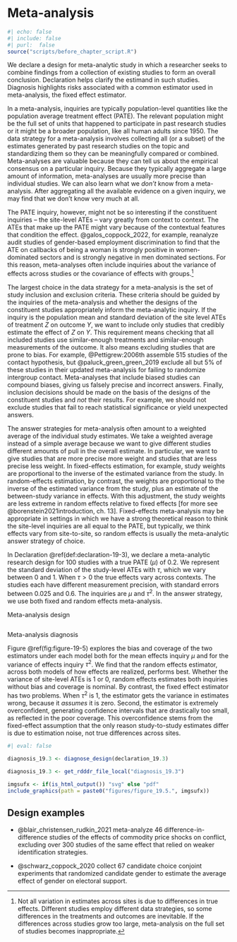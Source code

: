 # Meta-analysis

```r
#| echo: false
#| include: false
#| purl:  false
source("scripts/before_chapter_script.R")
```

:::: {.ddbox}
We declare a design for meta-analytic study in which a researcher seeks to combine findings from a collection of existing studies to form an overall conclusion.  Declaration helps clarify the estimand in such studies. Diagnosis highlights risks associated with a common estimator used in meta-analysis, the fixed effect estimator. 
::::

In a meta-analysis, inquiries are typically population-level quantities like the population average treatment effect (PATE). The relevant population might be the full set of units that happened to participate in past research studies or it might be a broader population, like all human adults since 1950. The data strategy for a meta-analysis involves collecting all (or a subset) of the estimates generated by past research studies on the topic and standardizing them so they can be meaningfully compared or combined. Meta-analyses are valuable because they can tell us about the empirical consensus on a particular inquiry. Because they typically aggregate a large amount of information, meta-analyses are usually more precise than individual studies. We can also learn what we *don't* know from a meta-analysis. After aggregating all the available evidence on a given inquiry, we may find that we don't know very much at all.

The PATE inquiry, however, might not be so interesting if the constituent inquiries -- the site-level ATEs -- vary greatly from context to context. The ATEs that make up the PATE might vary because of the contextual features that condition the effect. @galos_coppock_2022, for example,  reanalyze audit studies of gender-based employment discrimination to find that the ATE on callbacks of being a woman is strongly positive in women-dominated sectors and is strongly negative in men dominated sections. For this reason, meta-analyses often include inquiries about the variance of effects across studies or the covariance of effects with groups.^[Not all variation in estimates across sites is due to differences in true effects. Different studies employ different data strategies, so some differences in the treatments and outcomes are inevitable. If the differences across studies grow too large, meta-analysis on the full set of studies becomes inappropriate.]

The largest choice in the data strategy for a meta-analysis is the set of study inclusion and exclusion criteria. These criteria should be guided by the inquiries of the meta-analysis and whether the designs of the constituent studies appropriately inform the meta-analytic inquiry. If the inquiry is the population mean and standard deviation of the site level ATEs of treatment $Z$ on outcome $Y$, we want to include only studies that credibly estimate the effect of $Z$ on $Y$. This requirement means checking that all included studies use similar-enough treatments and similar-enough measurements of the outcome. It also means excluding studies that are prone to bias. For example, @Pettigrew:2006th assemble 515 studies of the contact hypothesis, but @paluck_green_green_2019 exclude all but 5\% of these studies in their updated meta-analysis for failing to randomize intergroup contact. Meta-analyses that include biased studies can compound biases, giving us falsely precise and incorrect answers. Finally, inclusion decisions should be made on the basis of the designs of the constituent studies and *not* their results. For example, we should not exclude studies that fail to reach statistical significance or yield unexpected answers.

The answer strategies for meta-analysis often amount to a weighted average of the individual study estimates. We take a weighted average instead of a simple average because we want to give different studies different amounts of pull in the overall estimate. In particular, we want to give studies that are more precise more weight and studies that are less precise less weight. In fixed-effects estimation, for example, study weights are proportional to the inverse of the estimated variance from the study. In random-effects estimation, by contrast, the weights are proportional to the inverse of the estimated variance from the study, plus an estimate of the between-study variance in effects. With this adjustment, the study weights are less extreme in random effects relative to fixed effects [for more see @borenstein2021introduction, ch. 13]. Fixed-effects meta-analysis may be appropriate in settings in which we have a strong theoretical reason to think the site-level inquiries are all equal to the PATE, but typically, we think effects vary from site-to-site, so random effects is usually the meta-analytic answer strategy of choice.

In Declaration \@ref(def:declaration-19-3), we declare a meta-analytic research design for 100 studies with a true PATE ($\mu$) of 0.2. We represent the standard deviation of the study-level ATEs with $\tau$, which we vary between 0 and 1. When $\tau>0$  the true effects vary across contexts. The studies each have different measurement precision, with standard errors between 0.025 and 0.6. The inquiries are $\mu$ and $\tau^2$. In the answer strategy, we use both fixed and random effects meta-analysis. 

:::{.definition #declaration-19-3}

Meta-analysis design

```r
```

:::


:::{.lemma #diagnosis-19-3}

Meta-analysis diagnosis

Figure \@ref(fig:figure-19-5) explores the bias and coverage of the two estimators under each model both for the mean effects inquiry $\mu$ and for the variance of effects inquiry $\tau^2$. We find that the random effects estimator, across both models of how effects are realized, performs best. Whether the variance of site-level ATEs is 1 or 0, random effects estimates both inquiries without bias and coverage is nominal. By contrast, the fixed effect estimator has two problems. When $\tau^2$ is 1, the estimator gets the variance in estimates wrong, because it *assumes* it is zero. Second, the estimator is extremely overconfident, generating confidence intervals that are drastically too small, as reflected in the poor coverage. This overconfidence stems from the fixed-effect assumption that the only reason study-to-study estimates differ is due to estimation noise, not true differences across sites.

```r
#| eval: false

diagnosis_19.3 <- diagnose_design(declaration_19.3)
```

```r
diagnosis_19.3 <- get_rdddr_file_local("diagnosis_19.3")
```

```r
imgsufx <- if(is_html_output()) "svg" else "pdf"
include_graphics(path = paste0("figures/figure_19.5.", imgsufx))
```

:::

## Design examples

- @blair_christensen_rudkin_2021 meta-analyze 46 difference-in-difference studies of the effects of commodity price shocks on conflict, excluding over 300 studies of the same effect that relied on weaker identification strategies.

- @schwarz_coppock_2020 collect 67 candidate choice conjoint experiments that randomized candidate gender to estimate the average effect of gender on electoral support.



